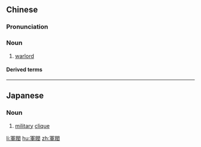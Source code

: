 {{also|军阀}}
==Chinese==
{{zh-forms|s=军阀}}

===Pronunciation===
{{zh-pron
|m=jūnfá
|c=gwan1 fat6
|mn=kun-hoa̍t
|cat=n
}}

===Noun===
{{zh-noun}}

# [[warlord]]

====Derived terms====
{{zh-der|軍閥主義}}

{{zh-cat|Advanced}}

----

==Japanese==
{{ja-kanjitab|ぐん|ばつ|yomi=on}}

===Noun===
{{ja-noun|ぐんばつ}}

# [[military]] [[clique]]

[[li:軍閥]]
[[hu:軍閥]]
[[zh:軍閥]]